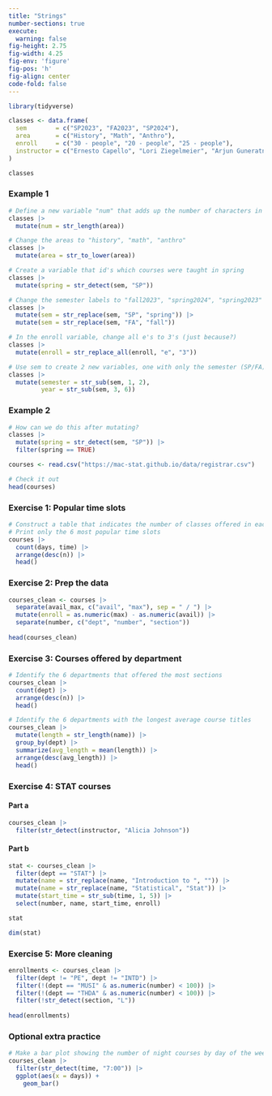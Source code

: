 ```yaml
---
title: "Strings"
number-sections: true
execute: 
  warning: false
fig-height: 2.75
fig-width: 4.25
fig-env: 'figure'
fig-pos: 'h'
fig-align: center
code-fold: false
---
```

```r
library(tidyverse)

classes <- data.frame(
  sem        = c("SP2023", "FA2023", "SP2024"),
  area       = c("History", "Math", "Anthro"),
  enroll     = c("30 - people", "20 - people", "25 - people"),
  instructor = c("Ernesto Capello", "Lori Ziegelmeier", "Arjun Guneratne")
)

classes
```


### Example 1

```r
# Define a new variable "num" that adds up the number of characters in the area label
classes |> 
  mutate(num = str_length(area))

# Change the areas to "history", "math", "anthro"
classes |> 
  mutate(area = str_to_lower(area))

# Create a variable that id's which courses were taught in spring 
classes |> 
  mutate(spring = str_detect(sem, "SP"))

# Change the semester labels to "fall2023", "spring2024", "spring2023"
classes |> 
  mutate(sem = str_replace(sem, "SP", "spring")) |> 
  mutate(sem = str_replace(sem, "FA", "fall"))

# In the enroll variable, change all e's to 3's (just because?)
classes |> 
  mutate(enroll = str_replace_all(enroll, "e", "3"))

# Use sem to create 2 new variables, one with only the semester (SP/FA) and 1 with the year
classes |> 
  mutate(semester = str_sub(sem, 1, 2),
         year = str_sub(sem, 3, 6))
```

### Example 2

```r
# How can we do this after mutating?
classes |> 
  mutate(spring = str_detect(sem, "SP")) |> 
  filter(spring == TRUE)
```
```r
courses <- read.csv("https://mac-stat.github.io/data/registrar.csv")

# Check it out
head(courses)
```



### Exercise 1: Popular time slots {.unnumbered}

```r
# Construct a table that indicates the number of classes offered in each day/time slot
# Print only the 6 most popular time slots
courses |> 
  count(days, time) |> 
  arrange(desc(n)) |> 
  head()
```



### Exercise 2: Prep the data {.unnumbered}

```r
courses_clean <- courses |> 
  separate(avail_max, c("avail", "max"), sep = " / ") |> 
  mutate(enroll = as.numeric(max) - as.numeric(avail)) |> 
  separate(number, c("dept", "number", "section"))
  
head(courses_clean)
```



### Exercise 3: Courses offered by department {.unnumbered}

```r
# Identify the 6 departments that offered the most sections
courses_clean |> 
  count(dept) |> 
  arrange(desc(n)) |> 
  head()

# Identify the 6 departments with the longest average course titles
courses_clean |> 
  mutate(length = str_length(name)) |> 
  group_by(dept) |> 
  summarize(avg_length = mean(length)) |> 
  arrange(desc(avg_length)) |> 
  head()
```

### Exercise 4: STAT courses {.unnumbered}

#### Part a {.unnumbered}

```r
courses_clean |> 
  filter(str_detect(instructor, "Alicia Johnson")) 
```

#### Part b {.unnumbered}

```r
stat <- courses_clean |> 
  filter(dept == "STAT") |> 
  mutate(name = str_replace(name, "Introduction to ", "")) |>
  mutate(name = str_replace(name, "Statistical", "Stat")) |> 
  mutate(start_time = str_sub(time, 1, 5)) |> 
  select(number, name, start_time, enroll)

stat

dim(stat)
```



### Exercise 5: More cleaning {.unnumbered}

```r
enrollments <- courses_clean |> 
  filter(dept != "PE", dept != "INTD") |> 
  filter(!(dept == "MUSI" & as.numeric(number) < 100)) |> 
  filter(!(dept == "THDA" & as.numeric(number) < 100)) |> 
  filter(!str_detect(section, "L"))
  
head(enrollments)
```



### Optional extra practice {.unnumbered}

```r
# Make a bar plot showing the number of night courses by day of the week.
courses_clean |> 
  filter(str_detect(time, "7:00")) |> 
  ggplot(aes(x = days)) + 
    geom_bar()
```
